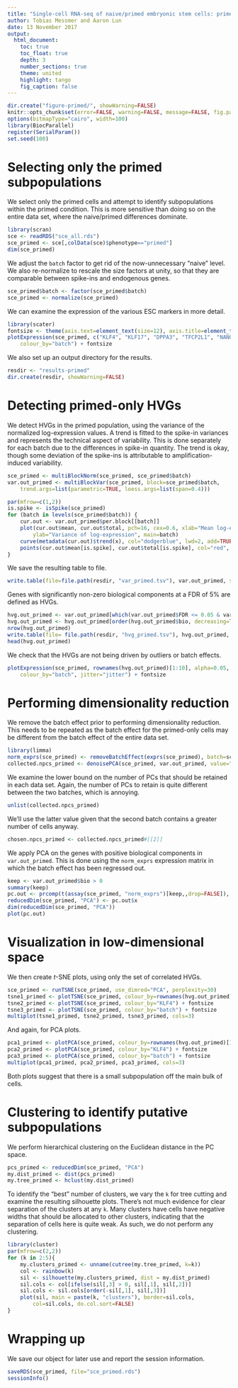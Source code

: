 ```yaml
---
title: "Single-cell RNA-seq of naive/primed embryonic stem cells: primed-only analysis"
author: Tobias Messmer and Aaron Lun
date: 13 November 2017
output: 
  html_document:
    toc: true
    toc_float: true
    depth: 3
    number_sections: true
    theme: united 
    highlight: tango 
    fig_caption: false
---
```


```r
dir.create("figure-primed/", showWarning=FALSE)
knitr::opts_chunk$set(error=FALSE, warning=FALSE, message=FALSE, fig.path="figure-primed/")
options(bitmapType="cairo", width=100)
library(BiocParallel)
register(SerialParam())
set.seed(100)
```

# Selecting only the primed subpopulations

We select only the primed cells and attempt to identify subpopulations within the primed condition.
This is more sensitive than doing so on the entire data set, where the naive/primed differences dominate.

```r
library(scran)
sce <- readRDS("sce_all.rds")
sce_primed <- sce[,colData(sce)$phenotype=="primed"] 
dim(sce_primed)
```

We adjust the `batch` factor to get rid of the now-unnecessary "naive" level. 
We also re-normalize to rescale the size factors at unity, so that they are comparable between spike-ins and endogenous genes.

```r
sce_primed$batch <- factor(sce_primed$batch)
sce_primed <- normalize(sce_primed)
```

We can examine the expression of the various ESC markers in more detail.

```r
library(scater)
fontsize <- theme(axis.text=element_text(size=12), axis.title=element_text(size=16))
plotExpression(sce_primed, c("KLF4", "KLF17", "DPPA3", "TFCP2L1", "NANOG", "ZFP42", "POU5F1"),
    colour_by="batch") + fontsize
```

We also set up an output directory for the results.

```r
resdir <- "results-primed"
dir.create(resdir, showWarning=FALSE)
```

# Detecting primed-only HVGs

We detect HVGs in the primed population, using the variance of the normalized log-expression values.
A trend is fitted to the spike-in variances and represents the technical aspect of variability.
This is done separately for each batch due to the differences in spike-in quantity.
The trend is okay, though some deviation of the spike-ins is attributable to amplification-induced variability.

```r
sce_primed <- multiBlockNorm(sce_primed, sce_primed$batch)
var.out_primed <- multiBlockVar(sce_primed, block=sce_primed$batch,
    trend.args=list(parametric=TRUE, loess.args=list(span=0.4)))

par(mfrow=c(1,2))
is.spike <- isSpike(sce_primed)
for (batch in levels(sce_primed$batch)) {
    cur.out <- var.out_primed$per.block[[batch]]
    plot(cur.out$mean, cur.out$total, pch=16, cex=0.6, xlab="Mean log-expression", 
        ylab="Variance of log-expression", main=batch)
    curve(metadata(cur.out)$trend(x), col="dodgerblue", lwd=2, add=TRUE)
    points(cur.out$mean[is.spike], cur.out$total[is.spike], col="red", pch=16)
}
```

We save the resulting table to file.

```r
write.table(file=file.path(resdir, "var_primed.tsv"), var.out_primed, sep="\t", quote=FALSE, col.names=NA)
```


Genes with significantly non-zero biological components at a FDR of 5% are defined as HVGs.

```r
hvg.out_primed <- var.out_primed[which(var.out_primed$FDR <= 0.05 & var.out_primed$bio >= 0.5),]
hvg.out_primed <- hvg.out_primed[order(hvg.out_primed$bio, decreasing=TRUE),]
nrow(hvg.out_primed)
write.table(file= file.path(resdir, "hvg_primed.tsv"), hvg.out_primed, sep="\t", quote=FALSE, col.names = NA) 
head(hvg.out_primed)
```

We check that the HVGs are not being driven by outliers or batch effects.

```r
plotExpression(sce_primed, rownames(hvg.out_primed)[1:10], alpha=0.05, 
    colour_by="batch", jitter="jitter") + fontsize
```

# Performing dimensionality reduction

We remove the batch effect prior to performing dimensionality reduction.
This needs to be repeated as the batch effect for the primed-only cells may be different from the batch effect of the entire data set.

```r
library(limma)
norm_exprs(sce_primed) <- removeBatchEffect(exprs(sce_primed), batch=sce_primed$batch) 
collected.npcs_primed <- denoisePCA(sce_primed, var.out_primed, value="n", assay.type="norm_exprs")
```

We examine the lower bound on the number of PCs that should be retained in each data set.
Again, the number of PCs to retain is quite different between the two batches, which is annoying.

```r
unlist(collected.npcs_primed)
```

We'll use the latter value given that the second batch contains a greater number of cells anyway.

```r
chosen.npcs_primed <- collected.npcs_primed#[[2]]
```

We apply PCA on the genes with positive biological components in `var.out_primed`.
This is done using the `norm_exprs` expression matrix in which the batch effect has been regressed out. 

```r
keep <- var.out_primed$bio > 0
summary(keep)
pc.out <- prcomp(t(assay(sce_primed, "norm_exprs")[keep,,drop=FALSE]), rank=chosen.npcs_primed)
reducedDim(sce_primed, "PCA") <- pc.out$x
dim(reducedDim(sce_primed, "PCA"))
plot(pc.out)
```

# Visualization in low-dimensional space

We then create _t_-SNE plots, using only the set of correlated HVGs.

```r
sce_primed <- runTSNE(sce_primed, use_dimred="PCA", perplexity=30)
tsne1_primed <- plotTSNE(sce_primed, colour_by=rownames(hvg.out_primed)[1]) +  fontsize
tsne2_primed <- plotTSNE(sce_primed, colour_by="KLF4") + fontsize
tsne3_primed <- plotTSNE(sce_primed, colour_by="batch") + fontsize
multiplot(tsne1_primed, tsne2_primed, tsne3_primed, cols=3)
```

And again, for PCA plots.

```r
pca1_primed <- plotPCA(sce_primed, colour_by=rownames(hvg.out_primed)[1]) + fontsize
pca2_primed <- plotPCA(sce_primed, colour_by="KLF4") + fontsize
pca3_primed <- plotPCA(sce_primed, colour_by="batch") + fontsize
multiplot(pca1_primed, pca2_primed, pca3_primed, cols=3)
```

Both plots suggest that there is a small subpopulation off the main bulk of cells.

# Clustering to identify putative subpopulations

We perform hierarchical clustering on the Euclidean distance in the PC space.

```r
pcs_primed <- reducedDim(sce_primed, "PCA")
my.dist_primed <- dist(pcs_primed)
my.tree_primed <- hclust(my.dist_primed)
```

To identify the "best" number of clusters, we vary the `k` for tree cutting and examine the resulting silhouette plots.
There's not much evidence for clear separation of the clusters at any `k`.
Many clusters have cells have negative widths that should be allocated to other clusters, indicating that the separation of cells here is quite weak.
As such, we do not perform any clustering.

```r
library(cluster)
par(mfrow=c(2,2))
for (k in 2:5){
    my.clusters_primed <- unname(cutree(my.tree_primed, k=k))
    col <- rainbow(k)
    sil <- silhouette(my.clusters_primed, dist = my.dist_primed)
    sil.cols <- col[ifelse(sil[,3] > 0, sil[,1], sil[,2])]
    sil.cols <- sil.cols[order(-sil[,1], sil[,3])]
    plot(sil, main = paste(k, "clusters"), border=sil.cols, 
        col=sil.cols, do.col.sort=FALSE)
}
```


# Wrapping up

We save our object for later use and report the session information.

```r
saveRDS(sce_primed, file="sce_primed.rds")
sessionInfo()
```
